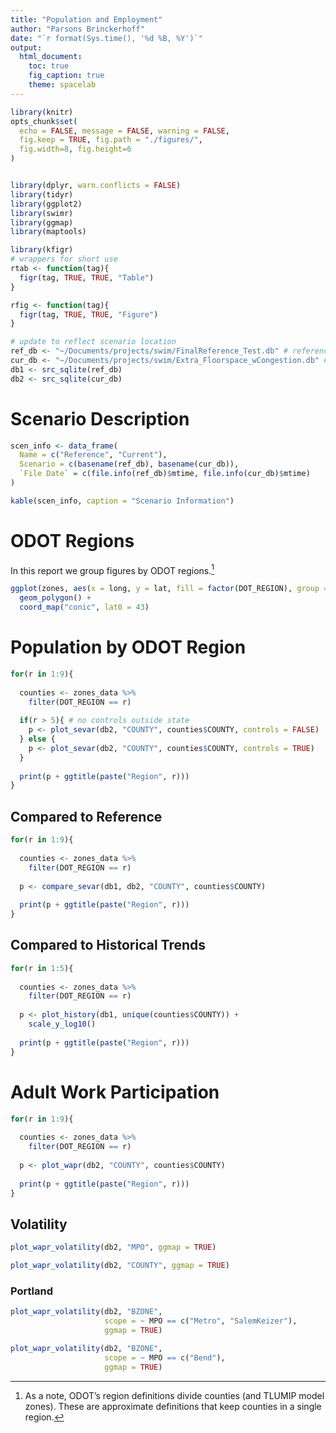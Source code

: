 ```yaml
---
title: "Population and Employment"
author: "Parsons Brinckerhoff"
date: "`r format(Sys.time(), '%d %B, %Y')`"
output: 
  html_document:
    toc: true
    fig_caption: true
    theme: spacelab
---
```


```r
library(knitr)
opts_chunk$set(
  echo = FALSE, message = FALSE, warning = FALSE,
  fig.keep = TRUE, fig.path = "./figures/",
  fig.width=8, fig.height=6
)


library(dplyr, warn.conflicts = FALSE)
library(tidyr)
library(ggplot2)
library(swimr)
library(ggmap)
library(maptools)
```

```r
library(kfigr)
# wrappers for short use
rtab <- function(tag){
  figr(tag, TRUE, TRUE, "Table")
}

rfig <- function(tag){
  figr(tag, TRUE, TRUE, "Figure")
}
```


```r
# update to reflect scenario location
ref_db <- "~/Documents/projects/swim/FinalReference_Test.db" # reference
cur_db <- "~/Documents/projects/swim/Extra_Floorspace_wCongestion.db" # current
db1 <- src_sqlite(ref_db) 
db2 <- src_sqlite(cur_db) 
```

# Scenario Description


```r
scen_info <- data_frame(
  Name = c("Reference", "Current"),
  Scenario = c(basename(ref_db), basename(cur_db)),
  `File Date` = c(file.info(ref_db)$mtime, file.info(cur_db)$mtime)
)

kable(scen_info, caption = "Scenario Information")
```

# ODOT Regions
In this report we group figures by ODOT regions.^[As a note, ODOT's region
definitions divide counties (and TLUMIP model zones). These are approximate
definitions that keep counties in a single region.]

```r
ggplot(zones, aes(x = long, y = lat, fill = factor(DOT_REGION), group = group)) +
  geom_polygon() +
  coord_map("conic", lat0 = 43)
```



# Population by ODOT Region


```r
for(r in 1:9){
  
  counties <- zones_data %>%
    filter(DOT_REGION == r)
  
  if(r > 5){ # no controls outside state
    p <- plot_sevar(db2, "COUNTY", counties$COUNTY, controls = FALSE)
  } else {
    p <- plot_sevar(db2, "COUNTY", counties$COUNTY, controls = TRUE)
  }
  
  print(p + ggtitle(paste("Region", r)))
}
```

## Compared to Reference
```r
for(r in 1:9){
  
  counties <- zones_data %>%
    filter(DOT_REGION == r)
  
  p <- compare_sevar(db1, db2, "COUNTY", counties$COUNTY)
  
  print(p + ggtitle(paste("Region", r)))
}
```

## Compared to Historical Trends
```r
for(r in 1:5){
  
  counties <- zones_data %>%
    filter(DOT_REGION == r)
  
  p <- plot_history(db1, unique(counties$COUNTY)) +
    scale_y_log10()
  
  print(p + ggtitle(paste("Region", r)))
}
```


# Adult Work Participation


```r
for(r in 1:9){
  
  counties <- zones_data %>%
    filter(DOT_REGION == r)
  
  p <- plot_wapr(db2, "COUNTY", counties$COUNTY)
 
  print(p + ggtitle(paste("Region", r)))
}
```

## Volatility

```r
plot_wapr_volatility(db2, "MPO", ggmap = TRUE)
```

```r
plot_wapr_volatility(db2, "COUNTY", ggmap = TRUE)
```

### Portland
```r
plot_wapr_volatility(db2, "BZONE", 
                     scope = ~ MPO == c("Metro", "SalemKeizer"),
                     ggmap = TRUE)
```


```r
plot_wapr_volatility(db2, "BZONE", 
                     scope = ~ MPO == c("Bend"),
                     ggmap = TRUE)
```
